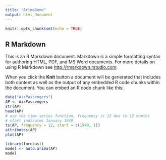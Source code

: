 ```yaml
---
title: "ArimaDemo"
output: html_document
---
```


```r
knitr::opts_chunk$set(echo = TRUE)
```

## R Markdown

This is an R Markdown document. Markdown is a simple formatting syntax for authoring HTML, PDF, and MS Word documents. For more details on using R Markdown see <http://rmarkdown.rstudio.com>.

When you click the **Knit** button a document will be generated that includes both content as well as the output of any embedded R code chunks within the document. You can embed an R code chunk like this:

```r
data("AirPassengers")
AP <- AirPassengers
str(AP)
head(AP)
# use the time series function, frequency is 12 due to 12 months
# start indicates January 1949
ts(AP, frequency = 12, start = c(1949, 1))
attributes(AP)
plot(AP)
```

```r
library(forecast)
model <- auto.arima(AP)
model
```

